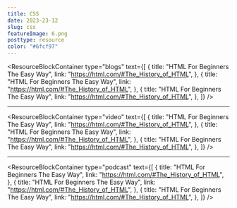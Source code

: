 ```yaml
---
title: CSS
date: 2023-23-12
slug: css
featureImage: 6.png
posttype: resource
color: "#6fcf97"
---
```


<ResourceBlockContainer
  type="blogs"
  text={[
    {
      title: "HTML For Beginners The Easy Way",
      link: "https://html.com/#The_History_of_HTML",
    },
    {
      title: "HTML For Beginners The Easy Way",
      link: "https://html.com/#The_History_of_HTML",
    },
    {
      title: "HTML For Beginners The Easy Way",
      link: "https://html.com/#The_History_of_HTML",
    },
  ]}
/>

<hr />

<ResourceBlockContainer
  type="video"
  text={[
    {
      title: "HTML For Beginners The Easy Way",
      link: "https://html.com/#The_History_of_HTML",
    },
    {
      title: "HTML For Beginners The Easy Way",
      link: "https://html.com/#The_History_of_HTML",
    },
    {
      title: "HTML For Beginners The Easy Way",
      link: "https://html.com/#The_History_of_HTML",
    },
  ]}
/>

<hr />

<ResourceBlockContainer
  type="podcast"
  text={[
    {
      title: "HTML For Beginners The Easy Way",
      link: "https://html.com/#The_History_of_HTML",
    },
    {
      title: "HTML For Beginners The Easy Way",
      link: "https://html.com/#The_History_of_HTML",
    },
    {
      title: "HTML For Beginners The Easy Way",
      link: "https://html.com/#The_History_of_HTML",
    },
  ]}
/>

